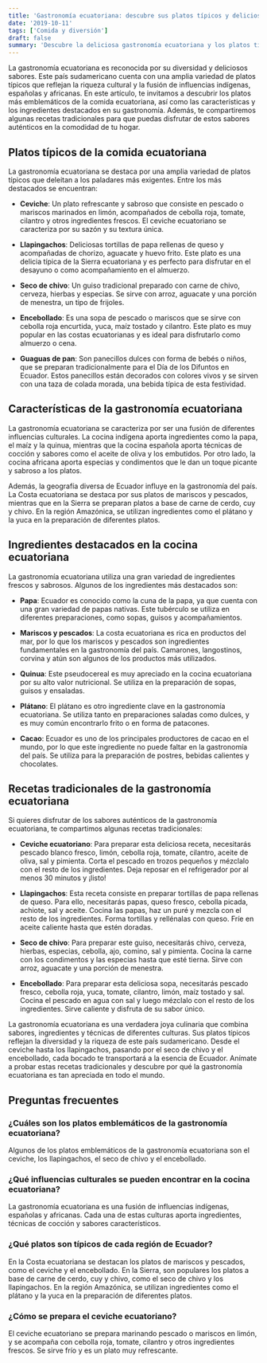 ```yaml
---
title: 'Gastronomía ecuatoriana: descubre sus platos típicos y deliciosos'
date: '2019-10-11'
tags: ['Comida y diversión']
draft: false
summary: 'Descubre la deliciosa gastronomía ecuatoriana y los platos típicos que la caracterizan. Explora sabores únicos y tradicionales de Ecuador.'
---
```


La gastronomía ecuatoriana es reconocida por su diversidad y deliciosos sabores. Este país sudamericano cuenta con una amplia variedad de platos típicos que reflejan la riqueza cultural y la fusión de influencias indígenas, españolas y africanas. En este artículo, te invitamos a descubrir los platos más emblemáticos de la comida ecuatoriana, así como las características y los ingredientes destacados en su gastronomía. Además, te compartiremos algunas recetas tradicionales para que puedas disfrutar de estos sabores auténticos en la comodidad de tu hogar.

## Platos típicos de la comida ecuatoriana

La gastronomía ecuatoriana se destaca por una amplia variedad de platos típicos que deleitan a los paladares más exigentes. Entre los más destacados se encuentran:

- **Ceviche**: Un plato refrescante y sabroso que consiste en pescado o mariscos marinados en limón, acompañados de cebolla roja, tomate, cilantro y otros ingredientes frescos. El ceviche ecuatoriano se caracteriza por su sazón y su textura única.

- **Llapingachos**: Deliciosas tortillas de papa rellenas de queso y acompañadas de chorizo, aguacate y huevo frito. Este plato es una delicia típica de la Sierra ecuatoriana y es perfecto para disfrutar en el desayuno o como acompañamiento en el almuerzo.

- **Seco de chivo**: Un guiso tradicional preparado con carne de chivo, cerveza, hierbas y especias. Se sirve con arroz, aguacate y una porción de menestra, un tipo de frijoles.

- **Encebollado**: Es una sopa de pescado o mariscos que se sirve con cebolla roja encurtida, yuca, maíz tostado y cilantro. Este plato es muy popular en las costas ecuatorianas y es ideal para disfrutarlo como almuerzo o cena.

- **Guaguas de pan**: Son panecillos dulces con forma de bebés o niños, que se preparan tradicionalmente para el Día de los Difuntos en Ecuador. Estos panecillos están decorados con colores vivos y se sirven con una taza de colada morada, una bebida típica de esta festividad.

## Características de la gastronomía ecuatoriana

La gastronomía ecuatoriana se caracteriza por ser una fusión de diferentes influencias culturales. La cocina indígena aporta ingredientes como la papa, el maíz y la quinua, mientras que la cocina española aporta técnicas de cocción y sabores como el aceite de oliva y los embutidos. Por otro lado, la cocina africana aporta especias y condimentos que le dan un toque picante y sabroso a los platos.

Además, la geografía diversa de Ecuador influye en la gastronomía del país. La Costa ecuatoriana se destaca por sus platos de mariscos y pescados, mientras que en la Sierra se preparan platos a base de carne de cerdo, cuy y chivo. En la región Amazónica, se utilizan ingredientes como el plátano y la yuca en la preparación de diferentes platos.

## Ingredientes destacados en la cocina ecuatoriana

La gastronomía ecuatoriana utiliza una gran variedad de ingredientes frescos y sabrosos. Algunos de los ingredientes más destacados son:

- **Papa**: Ecuador es conocido como la cuna de la papa, ya que cuenta con una gran variedad de papas nativas. Este tubérculo se utiliza en diferentes preparaciones, como sopas, guisos y acompañamientos.

- **Mariscos y pescados**: La costa ecuatoriana es rica en productos del mar, por lo que los mariscos y pescados son ingredientes fundamentales en la gastronomía del país. Camarones, langostinos, corvina y atún son algunos de los productos más utilizados.

- **Quinua**: Este pseudocereal es muy apreciado en la cocina ecuatoriana por su alto valor nutricional. Se utiliza en la preparación de sopas, guisos y ensaladas.

- **Plátano**: El plátano es otro ingrediente clave en la gastronomía ecuatoriana. Se utiliza tanto en preparaciones saladas como dulces, y es muy común encontrarlo frito o en forma de patacones.

- **Cacao**: Ecuador es uno de los principales productores de cacao en el mundo, por lo que este ingrediente no puede faltar en la gastronomía del país. Se utiliza para la preparación de postres, bebidas calientes y chocolates.

## Recetas tradicionales de la gastronomía ecuatoriana

Si quieres disfrutar de los sabores auténticos de la gastronomía ecuatoriana, te compartimos algunas recetas tradicionales:

- **Ceviche ecuatoriano**: Para preparar esta deliciosa receta, necesitarás pescado blanco fresco, limón, cebolla roja, tomate, cilantro, aceite de oliva, sal y pimienta. Corta el pescado en trozos pequeños y mézclalo con el resto de los ingredientes. Deja reposar en el refrigerador por al menos 30 minutos y ¡listo!

- **Llapingachos**: Esta receta consiste en preparar tortillas de papa rellenas de queso. Para ello, necesitarás papas, queso fresco, cebolla picada, achiote, sal y aceite. Cocina las papas, haz un puré y mezcla con el resto de los ingredientes. Forma tortillas y rellénalas con queso. Fríe en aceite caliente hasta que estén doradas.

- **Seco de chivo**: Para preparar este guiso, necesitarás chivo, cerveza, hierbas, especias, cebolla, ajo, comino, sal y pimienta. Cocina la carne con los condimentos y las especias hasta que esté tierna. Sirve con arroz, aguacate y una porción de menestra.

- **Encebollado**: Para preparar esta deliciosa sopa, necesitarás pescado fresco, cebolla roja, yuca, tomate, cilantro, limón, maíz tostado y sal. Cocina el pescado en agua con sal y luego mézclalo con el resto de los ingredientes. Sirve caliente y disfruta de su sabor único.



La gastronomía ecuatoriana es una verdadera joya culinaria que combina sabores, ingredientes y técnicas de diferentes culturas. Sus platos típicos reflejan la diversidad y la riqueza de este país sudamericano. Desde el ceviche hasta los llapingachos, pasando por el seco de chivo y el encebollado, cada bocado te transportará a la esencia de Ecuador. Anímate a probar estas recetas tradicionales y descubre por qué la gastronomía ecuatoriana es tan apreciada en todo el mundo.

## Preguntas frecuentes

### ¿Cuáles son los platos emblemáticos de la gastronomía ecuatoriana?

Algunos de los platos emblemáticos de la gastronomía ecuatoriana son el ceviche, los llapingachos, el seco de chivo y el encebollado.

### ¿Qué influencias culturales se pueden encontrar en la cocina ecuatoriana?

La gastronomía ecuatoriana es una fusión de influencias indígenas, españolas y africanas. Cada una de estas culturas aporta ingredientes, técnicas de cocción y sabores característicos.

### ¿Qué platos son típicos de cada región de Ecuador?

En la Costa ecuatoriana se destacan los platos de mariscos y pescados, como el ceviche y el encebollado. En la Sierra, son populares los platos a base de carne de cerdo, cuy y chivo, como el seco de chivo y los llapingachos. En la región Amazónica, se utilizan ingredientes como el plátano y la yuca en la preparación de diferentes platos.

### ¿Cómo se prepara el ceviche ecuatoriano?

El ceviche ecuatoriano se prepara marinando pescado o mariscos en limón, y se acompaña con cebolla roja, tomate, cilantro y otros ingredientes frescos. Se sirve frío y es un plato muy refrescante.
